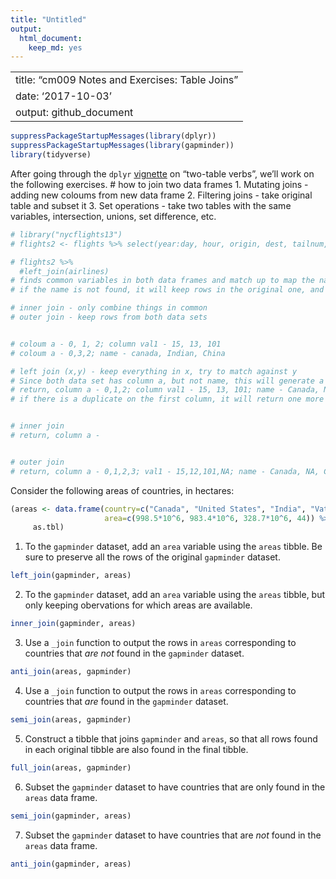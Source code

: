 ```yaml
---
title: "Untitled"
output: 
  html_document: 
    keep_md: yes
---
```

---
title: "cm009 Notes and Exercises: Table Joins"
date: '2017-10-03'
output: github_document
---

```r
suppressPackageStartupMessages(library(dplyr))
suppressPackageStartupMessages(library(gapminder))
library(tidyverse)
```


After going through the `dplyr` [vignette](https://cran.r-project.org/web/packages/dplyr/vignettes/two-table.html) on "two-table verbs", we'll work on the following exercises.
# how to join two data frames
1. Mutating joins - adding new coloums from new data frame
2. Filtering joins - take original table and subset it
3. Set operations - take two tables with the same variables, intersection, unions, set difference, etc.

```r
# library("nycflights13")
# flights2 <- flights %>% select(year:day, hour, origin, dest, tailnum, carrier)

# flights2 %>% 
  #left_join(airlines)
# finds common variables in both data frames and match up to map the names
# if the name is not found, it will keep rows in the original one, and also keep things that are not found

# inner join - only combine things in common
# outer join - keep rows from both data sets


# coloum a - 0, 1, 2; column val1 - 15, 13, 101
# coloum a - 0,3,2; name - canada, Indian, China

# left join (x,y) - keep everything in x, try to match against y
# Since both data set has column a, but not name, this will generate a new coloum called "name", to add the things that match to column a, and anything that is not matched will return "NA"
# return, column a - 0,1,2; column val1 - 15, 13, 101; name - Canada, NA, China
# if there is a duplicate on the first column, it will return one more column stating the match for the second one


# inner join
# return, column a -


# outer join
# return, column a - 0,1,2,3; val1 - 15,12,101,NA; name - Canada, NA, China, India

```


Consider the following areas of countries, in hectares:

```r
(areas <- data.frame(country=c("Canada", "United States", "India", "Vatican City"),
                     area=c(998.5*10^6, 983.4*10^6, 328.7*10^6, 44)) %>% 
     as.tbl)
```


1. To the `gapminder` dataset, add an `area` variable using the `areas` tibble. Be sure to preserve all the rows of the original `gapminder` dataset.
```r
left_join(gapminder, areas)
```


2. To the `gapminder` dataset, add an `area` variable using the `areas` tibble, but only keeping obervations for which areas are available. 
```r
inner_join(gapminder, areas)
```



3. Use a `_join` function to output the rows in `areas` corresponding to countries that _are not_ found in the `gapminder` dataset. 
```r
anti_join(areas, gapminder)
```



4. Use a `_join` function to output the rows in `areas` corresponding to countries that _are_ found in the `gapminder` dataset. 
```r
semi_join(areas, gapminder)
```



5. Construct a tibble that joins `gapminder` and `areas`, so that all rows found in each original tibble are also found in the final tibble. 
```r
full_join(areas, gapminder)
```



6. Subset the `gapminder` dataset to have countries that are only found in the `areas` data frame. 
```r
semi_join(gapminder, areas)
```


7. Subset the `gapminder` dataset to have countries that are _not_ found in the `areas` data frame. 
```r
anti_join(gapminder, areas)
```

